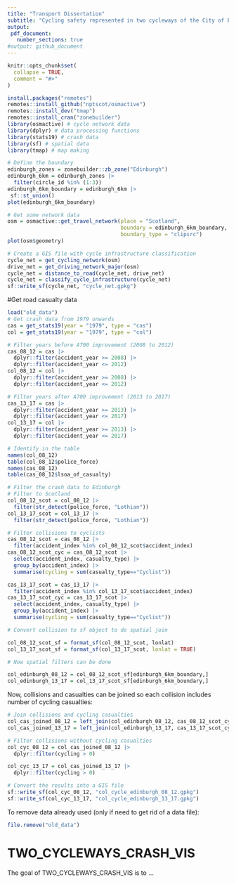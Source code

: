 ```yaml
---
title: "Transport Dissertation"
subtitle: "Cycling safety represented in two cycleways of the City of Edinburgh through geocomputation methods"
output:
 pdf_document:
   number_sections: true
#output: github_document
---
```


<!-- README.md is generated from README.Rmd. Please edit that file -->

```r
knitr::opts_chunk$set(
  collapse = TRUE,
  comment = "#>"
)
```

```r
install.packages("remotes")
remotes::install_github("nptscot/osmactive")
remotes::install_dev("tmap")
remotes::install_cran("zonebuilder")
library(osmactive) # cycle network data
library(dplyr) # data processing functions
library(stats19) # crash data
library(sf) # spatial data
library(tmap) # map making
```


```r
# Define the boundary
edinburgh_zones = zonebuilder::zb_zone("Edinburgh")
edinburgh_6km = edinburgh_zones |>
  filter(circle_id %in% (1:3))
edinburgh_6km_boundary = edinburgh_6km |>
 sf::st_union()
plot(edinburgh_6km_boundary)
```

```r
# Get some network data
osm = osmactive::get_travel_network(place = "Scotland", 
                                    boundary = edinburgh_6km_boundary, 
                                    boundary_type = "clipsrc")
plot(osm$geometry)
```

```r
# Create a GIS file with cycle infrastructure classification
cycle_net = get_cycling_network(osm)
drive_net = get_driving_network_major(osm)
cycle_net = distance_to_road(cycle_net, drive_net)
cycle_net = classify_cycle_infrastructure(cycle_net)
sf::write_sf(cycle_net, "cycle_net.gpkg")
```

#Get road casualty data

```r
load("old_data")
# Get crash data from 1979 onwards
cas = get_stats19(year = "1979", type = "cas")
col = get_stats19(year = "1979", type = "col")

# Filter years before A700 improvement (2008 to 2012)
cas_08_12 = cas |> 
  dplyr::filter(accident_year >= 2008) |>
  dplyr::filter(accident_year <= 2012)
col_08_12 = col |> 
  dplyr::filter(accident_year >= 2008) |>
  dplyr::filter(accident_year <= 2012)

# Filter years after A700 improvement (2013 to 2017)
cas_13_17 = cas |> 
  dplyr::filter(accident_year >= 2013) |>
  dplyr::filter(accident_year <= 2017)
col_13_17 = col |> 
  dplyr::filter(accident_year >= 2013) |>
  dplyr::filter(accident_year <= 2017)

# Identify in the table
names(col_08_12)
table(col_08_12$police_force)
names(cas_08_12)
table(cas_08_12$lsoa_of_casualty)

# Filter the crash data to Edinburgh
# Filter to Scotland
col_08_12_scot = col_08_12 |> 
  filter(str_detect(police_force, "Lothian"))
col_13_17_scot = col_13_17 |> 
  filter(str_detect(police_force, "Lothian"))

# Filter collisions to cyclists
cas_08_12_scot = cas_08_12 |> 
  filter(accident_index %in% col_08_12_scot$accident_index)
cas_08_12_scot_cyc = cas_08_12_scot |>
  select(accident_index, casualty_type) |>
  group_by(accident_index) |>
  summarise(cycling = sum(casualty_type=="Cyclist"))

cas_13_17_scot = cas_13_17 |> 
  filter(accident_index %in% col_13_17_scot$accident_index)
cas_13_17_scot_cyc = cas_13_17_scot |>
  select(accident_index, casualty_type) |>
  group_by(accident_index) |>
  summarise(cycling = sum(casualty_type=="Cyclist"))

# Convert collision to sf object to do spatial join

col_08_12_scot_sf = format_sf(col_08_12_scot, lonlat)
col_13_17_scot_sf = format_sf(col_13_17_scot, lonlat = TRUE)

# Now spatial filters can be done

col_edinburgh_08_12 = col_08_12_scot_sf[edinburgh_6km_boundary,]
col_edinburgh_13_17 = col_13_17_scot_sf[edinburgh_6km_boundary,]

```

Now, collisions and casualties can be joined so each collision includes number of cycling casualties:

```r
# Join collisions and cycling casualties
col_cas_joined_08_12 = left_join(col_edinburgh_08_12, cas_08_12_scot_cyc)
col_cas_joined_13_17 = left_join(col_edinburgh_13_17, cas_13_17_scot_cyc)
```


```r

# Filter collisions without cycling casualties
col_cyc_08_12 = col_cas_joined_08_12 |>
  dplyr::filter(cycling > 0)

col_cyc_13_17 = col_cas_joined_13_17 |>
  dplyr::filter(cycling > 0)

```

```r
# Convert the results into a GIS file
sf::write_sf(col_cyc_08_12, "col_cycle_edinburgh_08_12.gpkg")
sf::write_sf(col_cyc_13_17, "col_cycle_edinburgh_13_17.gpkg")
```

To remove data already used (only if need to get rid of a data file):
```r
file.remove("old_data")
```


# TWO_CYCLEWAYS_CRASH_VIS

<!-- badges: start -->
<!-- badges: end -->

The goal of TWO_CYCLEWAYS_CRASH_VIS is to ...


